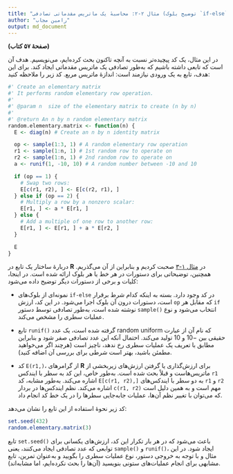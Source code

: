```yaml
---
title: "مثال ۲-۲: محاسبهٔ یک ماتریس مقدماتی تصادفی (توضیح بلوک `if-else`)"
author: "رامین مجاب"
output: md_document
---
```


**(صفحهٔ ۵۷ کتاب)**

در این مثال، یک کد پیچیده‌تر نسبت به آنچه تاکنون بحث کرده‌ایم، می‌نویسیم.  هدف آن است که تابعی داشته باشیم که به‌طور تصادفی یک ماتریس مقدماتی ایجاد کند. برای این هدف، تابع به یک ورودی نیازمند است: اندازهٔ ماتریس مربع. کد زیر را ملاحظه کنید:
```r
#' Create an elementary matrix
#' It performs random elementary row operation.
#'
#' @param n  size of the elementary matrix to create (n by n)
#'
#' @return An n by n random elementary matrix
random.elementary.matrix <- function(n) {
  E <- diag(n) # Create an n by n identity matrix

  op <- sample(1:3, 1) # A random elementary row operation
  r1 <- sample(1:n, 1) # 1st random row to operate on
  r2 <- sample(1:n, 1) # 2nd random row to operate on
  a <- runif(1, -10, 10) # A random number between -10 and 10

  if (op == 1) {
    # Swap two rows:
    E[c(r1, r2), ] <- E[c(r2, r1), ]
  } else if (op == 2) {
    # Multiply a row by a nonzero scalar:
    E[r1, ] <- a * E[r1, ]
  } else {
    # Add a multiple of one row to another row:
    E[r1, ] <- E[r1, ] + a * E[r2, ]
  }

  E
}
```
دربارهٔ ساختار یک تابع در **R** در [مثال ۱-۳](matrix_book_fa_example1.3) صحبت کردیم و بنابراین از آن می‌گذریم. همچنین، توضیحاتی برای دستورات در هر خط یا هر بلوک ارائه شده است. در اینجا، کلیات و برخی از دستورات دیگر توضیح داده می‌شود:

- نمونه‌ای از بلوک‌های `if-else` در کد وجود دارد. بسته به اینکه کدام شرط برقرار است، دستورات درون  آن بلوک اجرا می‌شود. در این کد، ارزش `op` که مقابل هر `if` نوشته شده است، به‌طور تصادفی توسط دستور `sample()` انتخاب می‌شود و نوع عملیات سطری را مشخص می‌کند.

- تابع `runif()` که نام آن از عبارت <span dir="ltr">random uniform</span> گرفته شده است، یک عدد حقیقی بین $-10$ و $10$ تولید می‌کند. احتمال آنکه این عدد تصادفی صفر شود و بنابراین مطابق با تعریف یک عملیات سطری رخ ندهد، ناچیز است (هرچند اگر می‌خواهید مطمئن باشید، بهتر است شرطی برای بررسی آن اضافه کنید).
- کد `E(r1,)`، از گرامرهای **R** برای ارزش‌گذاری یا گرفتن ارزش‌های زیربخشی از ماتریس‌هاست و قبلاً بحث شده است. به‌طور خاص، این کد به سطر با ایندکس `r1` اشاره می‌کند. به‌طور مشابه، کد `E[c(r1, r2),]` به دو سطر با ایندکس‌های  `r1` و `r2` اشاره می‌کند. نظم ایندکس‌ها در بردار `c(r1, r2)` مهم است و به همین دلیل است که می‌توان با تغییر نظم آن‌ها، عملیات جابه‌جایی سطرها را در یک خط کد انجام داد.

کد زیر نحوهٔ استفاده از این تابع را نشان می‌دهد:
```r
set.seed(432)
random.elementary.matrix(3)
```
تابع `set.seed()` باعث می‌شود که در هر بار تکرار این کد، ارزش‌های یکسانی برای توابعی که عدد تصادفی ایجاد می‌کنند، یعنی `sample()` و `runif()`، ایجاد شود.  در این مثال و با توجه به خروجی دستور، نوع عملیات سطری را بگویید و به‌عنوان تمرین، تابع مشابهی برای انجام عملیات‌های ستونی بنویسید (آن‌ها را بحث نکرده‌ایم، اما مشابه‌اند).

